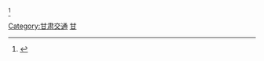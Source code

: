 {{Catnav|頁面分類|各種主題的頁面分類|按國家分類|各國交通|中国交通|中国铁路|中国各省铁路}}
{{Catnav|頁面分類|各種主題的頁面分類|依中国各省来作的分类|中國各省交通|甘肃交通}}
<ref>{{Cite book|title=甘肃省铁路志|last=甘肃省地方史志编纂委员会|first=|publisher=甘肃文化出版社|year=2000-08|isbn=7-80608-582-3|location=|pages=|url=http://www.gsdfszw.org.cn/gssz/dyl/tlz/201612/P020170215589443705878.pdf|archiveurl=http://lcd.ccnu.edu.cn/#/DiFangZhiNeiRong1?id=26599&isroll=2&vid=140781|archivedate=2019-04-27|accessdate=2019-04-16|format=PDF}}</ref>
[[Category:甘肃交通|Category:甘肃交通]]
[[Category:中国各省铁路|甘]]